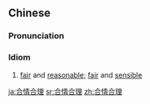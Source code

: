 ==Chinese==
{{zh-forms|type=22}}

===Pronunciation===
{{zh-pron
|m=héqíng hélǐ
|c=hap6 cing4 hap6 lei5
|mn=ha̍p-chêng-ha̍p-lí
|cat=id
}}

===Idiom===
{{zh-idiom}}

# {{lb|zh|Advanced Mandarin}} [[fair]] and [[reasonable]]; [[fair]] and [[sensible]]

[[ja:合情合理]]
[[sr:合情合理]]
[[zh:合情合理]]